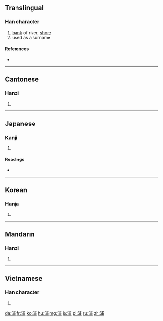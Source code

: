 ==Translingual==

===Han character===
{{Han char|rn=85|rad=水|as=07|sn=10|four=3312<sub>7</sub>|canj=水戈十月 (EIJB)}}

# [[bank]] of river, [[shore]]
# used as a surname

====References====
* {{Han ref|kx=0624.110|dkj=17475|dj=1021.250|hdz=31619.120|uh=6D66|ud=28006|bh=AEFA|bd=44794}}

----

==Cantonese==

===Hanzi===
{{yue-hanzi|jyut=|y=pou2}}

# {{defn|lang=yue|sort=水07}}

----

==Japanese==

===Kanji===
{{ja-kanji|grade=c|rs=水07}}

# {{defn|lang=ja|sort=水07}}

====Readings====
* {{ja-readings|on=[[ほ]] (ho)|kun=[[うら]] (ura)}}

----

==Korean==

===Hanja===
{{ko-hanja|hangeul=[[포]]|eumhun=|rv=po|mr=p'o|y=pho}}

# {{defn|lang=ko|sort=水07}}

----

==Mandarin==

===Hanzi===
{{cmn-hanzi|pin=[[gǎo]] ([[gao3]]), [[gé]] ([[ge2]]), [[pǔ]] ([[pu3]])|wg=kao<sup>3</sup>, ko<sup>2</sup>, p'u<sup>3</sup>}}

# {{defn|lang=cmn|sort=水07}}

----

==Vietnamese==

===Han character===
{{vi-hantu|[[phổ]], [[phố]]|rs=水07}}

# {{defn|lang=vi|sort=水07}}

[[da:浦]]
[[fr:浦]]
[[ko:浦]]
[[hu:浦]]
[[mg:浦]]
[[ja:浦]]
[[pl:浦]]
[[ru:浦]]
[[zh:浦]]